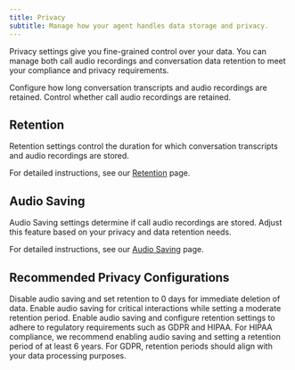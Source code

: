 ```yaml
---
title: Privacy
subtitle: Manage how your agent handles data storage and privacy.
---
```


Privacy settings give you fine-grained control over your data. You can manage both call audio recordings and conversation data retention to meet your compliance and privacy requirements.

<CardGroup cols={2}>
  <Card title="Retention" icon="database" href="/conversational-ai/customization/retention">
    Configure how long conversation transcripts and audio recordings are retained.
  </Card>
  <Card title="Audio Saving" icon="microphone" href="/conversational-ai/customization/audio-saving">
    Control whether call audio recordings are retained.
  </Card>
</CardGroup>

## Retention

Retention settings control the duration for which conversation transcripts and audio recordings are stored.

For detailed instructions, see our [Retention](/conversational-ai/customization/retention) page.

## Audio Saving

Audio Saving settings determine if call audio recordings are stored. Adjust this feature based on your privacy and data retention needs.

For detailed instructions, see our [Audio Saving](/conversational-ai/customization/audio-saving) page.

## Recommended Privacy Configurations

<AccordionGroup>
  <Accordion title="Maximum Privacy">
    Disable audio saving and set retention to 0 days for immediate deletion of data.
  </Accordion>
  <Accordion title="Balanced Privacy">
    Enable audio saving for critical interactions while setting a moderate retention period.
  </Accordion>
  <Accordion title="Compliance Focus">
    Enable audio saving and configure retention settings to adhere to regulatory requirements such
    as GDPR and HIPAA. For HIPAA compliance, we recommend enabling audio saving and setting a
    retention period of at least 6 years. For GDPR, retention periods should align with your
    data processing purposes.
  </Accordion>
</AccordionGroup>
